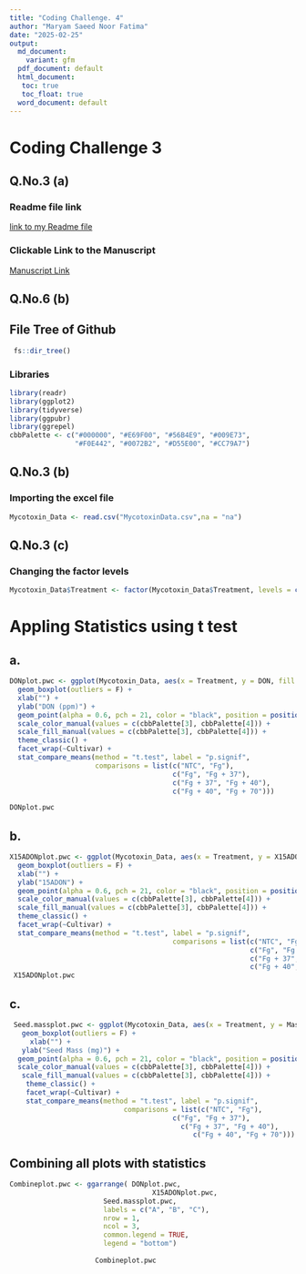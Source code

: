 ---
title: "Coding Challenge. 4"
author: "Maryam Saeed Noor Fatima"
date: "2025-02-25"
output:
  md_document:
    variant: gfm
  pdf_document: default
  html_document: 
   toc: true
   toc_float: true
  word_document: default
---

# Coding Challenge 3

## **Q.No.3 (a)**
### Readme file link

[link to my Readme file](coding-challenge.4.md)

### Clickable Link to the Manuscript

[Manuscript Link](https://doi.org/10.1094/PDIS-06-21-1253-RE)

## **Q.No.6 (b)**

## File Tree of Github 
```{r}
 fs::dir_tree()
```


### Libraries

```{r}
library(readr)
library(ggplot2)
library(tidyverse)
library(ggpubr)
library(ggrepel) 
cbbPalette <- c("#000000", "#E69F00", "#56B4E9", "#009E73",
                "#F0E442", "#0072B2", "#D55E00", "#CC79A7")
```

## **Q.No.3 (b)**
### Importing the excel file
```{r}
Mycotoxin_Data <- read.csv("MycotoxinData.csv",na = "na")
```


## **Q.No.3 (c) **

###  Changing the factor levels
```{r}
Mycotoxin_Data$Treatment <- factor(Mycotoxin_Data$Treatment, levels = c("NTC", "Fg", "Fg + 37", "Fg + 40", "Fg + 70"))
```


# Appling Statistics using t test

## a.

```{r}
DONplot.pwc <- ggplot(Mycotoxin_Data, aes(x = Treatment, y = DON, fill = Cultivar)) +
  geom_boxplot(outliers = F) + 
  xlab("") + 
  ylab("DON (ppm)") + 
  geom_point(alpha = 0.6, pch = 21, color = "black", position = position_jitterdodge()) +
  scale_color_manual(values = c(cbbPalette[3], cbbPalette[4])) +
  scale_fill_manual(values = c(cbbPalette[3], cbbPalette[4])) +
  theme_classic() +
  facet_wrap(~Cultivar) +
  stat_compare_means(method = "t.test", label = "p.signif", 
                     comparisons = list(c("NTC", "Fg"), 
                                        c("Fg", "Fg + 37"), 
                                        c("Fg + 37", "Fg + 40"), 
                                        c("Fg + 40", "Fg + 70")))

DONplot.pwc


```

## b. 

```{r}
X15ADONplot.pwc <- ggplot(Mycotoxin_Data, aes(x = Treatment, y = X15ADON, fill = Cultivar)) +
  geom_boxplot(outliers = F) + 
  xlab("") + 
  ylab("15ADON") + 
  geom_point(alpha = 0.6, pch = 21, color = "black", position = position_jitterdodge()) +
  scale_color_manual(values = c(cbbPalette[3], cbbPalette[4])) +
  scale_fill_manual(values = c(cbbPalette[3], cbbPalette[4])) +
  theme_classic() +
  facet_wrap(~Cultivar) +
  stat_compare_means(method = "t.test", label = "p.signif", 
                                        comparisons = list(c("NTC", "Fg"), 
                                                           c("Fg", "Fg + 37"), 
                                                           c("Fg + 37", "Fg + 40"), 
                                                           c("Fg + 40", "Fg + 70")))               
 X15ADONplot.pwc
```


## c.

```{r}
 Seed.massplot.pwc <- ggplot(Mycotoxin_Data, aes(x = Treatment, y = MassperSeed_mg, fill = Cultivar)) +
   geom_boxplot(outliers = F) + 
     xlab("") + 
   ylab("Seed Mass (mg)") + 
  geom_point(alpha = 0.6, pch = 21, color = "black", position = position_jitterdodge()) +
  scale_color_manual(values = c(cbbPalette[3], cbbPalette[4])) +
   scale_fill_manual(values = c(cbbPalette[3], cbbPalette[4])) +
    theme_classic() +
    facet_wrap(~Cultivar) +
    stat_compare_means(method = "t.test", label = "p.signif", 
                            comparisons = list(c("NTC", "Fg"), 
                                        c("Fg", "Fg + 37"), 
                                          c("Fg + 37", "Fg + 40"), 
                                             c("Fg + 40", "Fg + 70")))
```

## **Combining all plots with statistics**

```{r}
Combineplot.pwc <- ggarrange( DONplot.pwc,
                                   X15ADONplot.pwc, 
                       Seed.massplot.pwc, 
                       labels = c("A", "B", "C"),
                       nrow = 1,
                       ncol = 3,
                       common.legend = TRUE,
                       legend = "bottom")
                     
                     Combineplot.pwc
```

